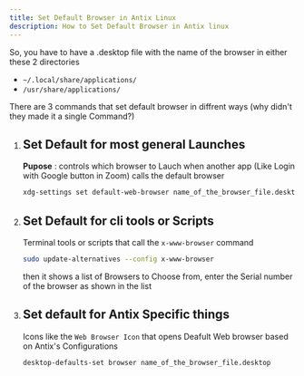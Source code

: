 ```yaml
---
title: Set Default Browser in Antix Linux
description: How to Set Default Browser in Antix linux
---
```



So, you have to have a .desktop file with the name of the browser in either these 2 directories

- `~/.local/share/applications/`
- `/usr/share/applications/`

There are 3 commands that set default browser in diffrent ways (why didn't they made it a single Command?)

<Steps>

1. ## Set Default for most general Launches

   **Pupose** : controls which browser to Lauch when another app (Like Login with Google button in Zoom) calls the default browser

   ```sh
   xdg-settings set default-web-browser name_of_the_browser_file.desktop
   ```

2. ## Set Default for cli tools or Scripts

   Terminal tools or scripts that call the `x-www-browser` command

   ```sh
   sudo update-alternatives --config x-www-browser
   ```

   then it shows a list of Browsers to Choose from, enter the Serial number of the browser as shown in the list

3. ## Set default for Antix Specific things

   Icons like the `Web Browser Icon` that opens Deafult Web browser based on Antix's Configurations

   ```sh
   desktop-defaults-set browser name_of_the_browser_file.desktop
   ```

</Steps>
